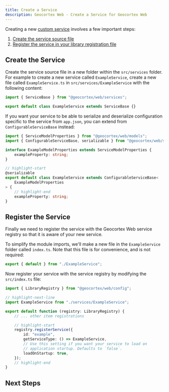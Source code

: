 ```yaml
---
title: Create a Service
description: Geocortex Web - Create a Service for Geocortex Web
---
```



Creating a new [custom service](sdk-create-service.mdx) involves a few important steps:

1. [Create the service source file](#create-the-service)
1. [Register the service in your library registration file](#register-the-service)

## Create the Service

Create the service source file in a new folder within the `src/services` folder. For example to create a new service called `ExampleService`, create a new file called `ExampleService.ts` in `src/services/ExampleService` with the following content:

```ts title="src/services/ExampleService.ts"
import { ServiceBase } from "@geocortex/web/services";

export default class ExampleService extends ServiceBase {}
```

If you want your service to be able to serialize and deserialize configuration specific to the service from `app.json`, you can extend from `ConfigurableServiceBase` instead:

```ts title="src/services/ExampleService.ts"
import { ServiceModelProperties } from "@geocortex/web/models";
import { ConfigurableServiceBase, serializable } from "@geocortex/web/services";

interface ExampleModelProperties extends ServiceModelProperties {
    exampleProperty: string;
}

// highlight-start
@serializable
export default class ExampleService extends ConfigurableServiceBase<
    ExampleModelProperties
> {
    // highlight-end
    exampleProperty: string;
}
```

## Register the Service

Finally we need to register the service with the Geocortex Web service registry so that it is aware of your new service.

To simplify the module imports, we'll make a new file in the `ExampleService` folder called `index.ts`. Note that this file is for convenience, and is not required:

```ts title="src/services/ExampleService/index.ts"
export { default } from "./ExampleService";
```

Now register your service with the service registry by modifying the `src/index.ts` file:

```ts title="src/index.ts"
import { LibraryRegistry } from "@geocortex/web/config";

// highlight-next-line
import ExampleService from "./services/ExampleService";

export default function (registry: LibraryRegistry) {
    // ... other item registrations

    // highlight-start
    registry.registerService({
        id: "example",
        getServiceType: () => ExampleService,
        // Use this setting if you want your service to load on
        // application startup. Defaults to `false`.
        loadOnStartup: true,
    });
    // highlight-end
}
```

## Next Steps

<UseCaseContainer>
    <UseCaseCard
        title="Deploy your Service"
        description="Learn how to deploy your custom service"
        link="sdk-deployment"
    />
    <UseCaseCard
        title="Create a Service that Manages Dynamic Data"
        description="Follow along with a more in depth service example"
        link="tutorial-service-dynamic-data"
    />
</UseCaseContainer>
